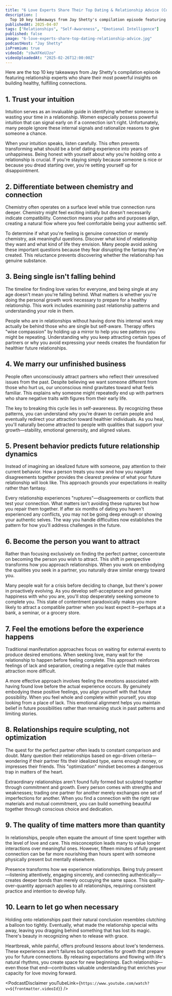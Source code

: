```yaml
---
title: "6 Love Experts Share Their Top Dating & Relationship Advice (Compilation Episode)"
description: |
  Top 10 key takeaways from Jay Shetty's compilation episode featuring relationship experts who share their most powerful insights on building healthy, fulfilling connections.
publishedAt: 2025-04-07
tags: ["Relationships", "Self-Awareness", "Emotional Intelligence"]
published: false
image: "6-love-experts-share-top-dating-relationship-advice.jpg"
podcastHost: "Jay Shetty"
isPremium: true
videoId: "s9wXFKeUJzo"
videoUploadedAt: "2025-02-26T12:00:00Z"
---
```



<PodcastSummaryPageLayout frontmatter={frontmatter}>

Here are the top 10 key takeaways from Jay Shetty's compilation episode featuring relationship experts who share their most powerful insights on building healthy, fulfilling connections.

## 1. Trust your intuition

Intuition serves as an invaluable guide in identifying whether someone is wasting your time in a relationship. Women especially possess powerful intuition that can signal early on if a connection isn't right. Unfortunately, many people ignore these internal signals and rationalize reasons to give someone a chance.

When your intuition speaks, listen carefully. This often prevents transforming what should be a brief dating experience into years of unhappiness. Being honest with yourself about why you're holding onto a relationship is crucial. If you're staying simply because someone is nice or because you dread starting over, you're setting yourself up for disappointment.

## 2. Differentiate between chemistry and connection

Chemistry often operates on a surface level while true connection runs deeper. Chemistry might feel exciting initially but doesn't necessarily indicate compatibility. Connection means your paths and purposes align, creating a natural flow where you feel comfortable being your authentic self.

To determine if what you're feeling is genuine connection or merely chemistry, ask meaningful questions. Discover what kind of relationship they want and what kind of life they envision. Many people avoid asking these important questions because they fear disrupting the fantasy they've created. This reluctance prevents discovering whether the relationship has genuine substance.

## 3. Being single isn't falling behind

The timeline for finding love varies for everyone, and being single at any age doesn't mean you're falling behind. What matters is whether you're doing the personal growth work necessary to prepare for a healthy relationship. This work includes examining past relationship patterns and understanding your role in them.

People who are in relationships without having done this internal work may actually be behind those who are single but self-aware. Therapy offers "wise compassion" by holding up a mirror to help you see patterns you might be repeating. Understanding why you keep attracting certain types of partners or why you avoid expressing your needs creates the foundation for healthier future relationships.

## 4. We marry our unfinished business

People often unconsciously attract partners who reflect their unresolved issues from the past. Despite believing we want someone different from those who hurt us, our unconscious mind gravitates toward what feels familiar. This explains why someone might repeatedly end up with partners who share negative traits with figures from their early life.

The key to breaking this cycle lies in self-awareness. By recognizing these patterns, you can understand why you're drawn to certain people and eventually redirect your attraction toward healthier individuals. As you heal, you'll naturally become attracted to people with qualities that support your growth—stability, emotional generosity, and aligned values.

## 5. Present behavior predicts future relationship dynamics

Instead of imagining an idealized future with someone, pay attention to their current behavior. How a person treats you now and how you navigate disagreements together provides the clearest preview of what your future relationship will look like. This approach grounds your expectations in reality rather than fantasy.

Every relationship experiences "ruptures"—disagreements or conflicts that test your connection. What matters isn't avoiding these ruptures but how you repair them together. If after six months of dating you haven't experienced any conflicts, you may not be going deep enough or showing your authentic selves. The way you handle difficulties now establishes the pattern for how you'll address challenges in the future.

## 6. Become the person you want to attract

Rather than focusing exclusively on finding the perfect partner, concentrate on becoming the person you wish to attract. This shift in perspective transforms how you approach relationships. When you work on embodying the qualities you seek in a partner, you naturally draw similar energy toward you.

Many people wait for a crisis before deciding to change, but there's power in proactively evolving. As you develop self-acceptance and genuine happiness with who you are, you'll stop desperately seeking someone to complete you. This state of contentment paradoxically makes you more likely to attract a compatible partner when you least expect it—perhaps at a bank, a seminar, or a grocery store.

## 7. Feel the emotions before the experience happens

Traditional manifestation approaches focus on waiting for external events to produce desired emotions. When seeking love, many wait for the relationship to happen before feeling complete. This approach reinforces feelings of lack and separation, creating a negative cycle that makes attraction more difficult.

A more effective approach involves feeling the emotions associated with having found love before the actual experience occurs. By genuinely embodying these positive feelings, you align yourself with that future possibility. When you feel whole and complete within yourself, you stop looking from a place of lack. This emotional alignment helps you maintain belief in future possibilities rather than remaining stuck in past patterns and limiting stories.

## 8. Relationships require sculpting, not optimization

The quest for the perfect partner often leads to constant comparison and doubt. Many question their relationships based on ego-driven criteria—wondering if their partner fits their idealized type, earns enough money, or impresses their friends. This "optimization" mindset becomes a dangerous trap in matters of the heart.

Extraordinary relationships aren't found fully formed but sculpted together through commitment and growth. Every person comes with strengths and weaknesses; trading one partner for another merely exchanges one set of imperfections for another. When you find a connection with the right raw materials and mutual commitment, you can build something beautiful together through conscious choice and dedication.

## 9. The quality of time matters more than quantity

In relationships, people often equate the amount of time spent together with the level of love and care. This misconception leads many to value longer interactions over meaningful ones. However, fifteen minutes of fully present connection can be far more nourishing than hours spent with someone physically present but mentally elsewhere.

Presence transforms how we experience relationships. Being truly present—listening attentively, engaging sincerely, and connecting authentically—creates deeper bonds than merely occupying the same space. This quality-over-quantity approach applies to all relationships, requiring consistent practice and intention to develop fully.

## 10. Learn to let go when necessary

Holding onto relationships past their natural conclusion resembles clutching a balloon too tightly. Eventually, what made the relationship special wilts away, leaving you dragging behind something that has lost its magic. There's beauty in recognizing when to release with grace.

Heartbreak, while painful, offers profound lessons about love's tenderness. These experiences aren't failures but opportunities for growth that prepare you for future connections. By releasing expectations and flowing with life's natural rhythms, you create space for new beginnings. Each relationship—even those that end—contributes valuable understanding that enriches your capacity for love moving forward.

<PodcastDisclaimer
  youTubeLink={`https://www.youtube.com/watch?v=${frontmatter.videoId}`}
/>

</PodcastSummaryPageLayout>
